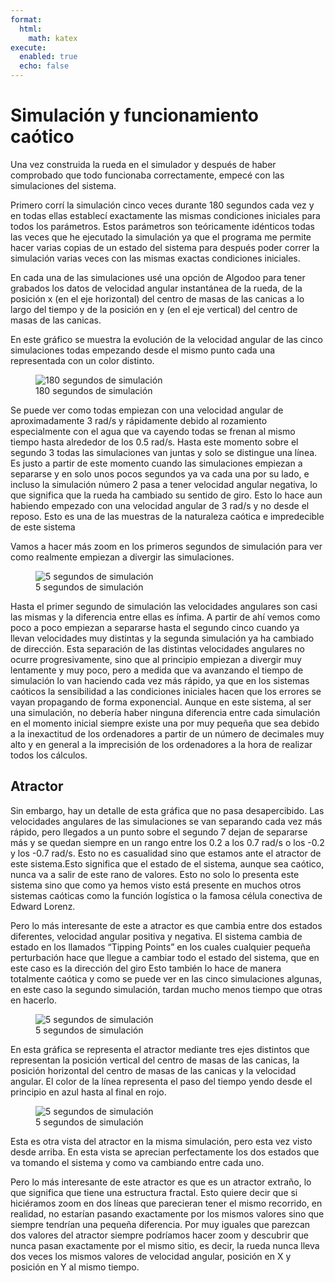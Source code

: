 ```yaml
---
format:
  html:
    math: katex
execute:
  enabled: true
  echo: false
---
```


# Simulación y funcionamiento caótico

Una vez construida la rueda en el simulador y después de haber comprobado que todo funcionaba correctamente, empecé con las simulaciones del sistema.

Primero corrí la simulación cinco veces durante 180 segundos cada vez y en todas ellas establecí exactamente las mismas condiciones iniciales para todos los parámetros. Estos parámetros son teóricamente idénticos todas las veces que he ejecutado la simulación ya que el programa me permite hacer varias copias de un estado del sistema para después poder correr la simulación varias veces con las mismas exactas condiciones iniciales.

En cada una de las simulaciones usé una opción de Algodoo para tener grabados los datos de velocidad angular instantánea de la rueda, de la posición x (en el eje horizontal) del centro de masas de las canicas a lo largo del tiempo y de la posición en y (en el eje vertical) del centro de masas de las canicas.

En este gráfico se muestra la evolución de la velocidad angular de las cinco simulaciones todas empezando desde el mismo punto cada una representada con un color distinto.

![180 segundos de simulación](output (13).png)

Se puede ver como todas empiezan con una velocidad angular de aproximadamente 3 rad/s y rápidamente debido al rozamiento especialmente con el agua que va cayendo todas se frenan al mismo tiempo hasta alrededor de los 0.5 rad/s. Hasta este momento sobre el segundo 3 todas las simulaciones van juntas y solo se distingue una línea. Es justo a partir de este momento cuando las simulaciones empiezan a separarse y en solo unos pocos segundos ya va cada una por su lado, e incluso la simulación número 2 pasa a tener velocidad angular negativa, lo que significa que la rueda ha cambiado su sentido de giro. Esto lo hace aun habiendo empezado con una velocidad angular de 3 rad/s y no desde el reposo. Esto es una de las muestras de la naturaleza caótica e impredecible de este sistema

Vamos a hacer más zoom en los primeros segundos de simulación para ver como realmente empiezan a divergir las simulaciones.

![5 segundos de simulación](output (16).png)

Hasta el primer segundo de simulación las velocidades angulares son casi las mismas y la diferencia entre ellas es ínfima. A partir de ahí vemos como poco a poco empiezan a separarse hasta el segundo cinco cuando ya llevan velocidades muy distintas y la segunda simulación ya ha cambiado de dirección. Esta separación de las distintas velocidades angulares no ocurre progresivamente, sino que al principio empiezan a divergir muy lentamente y muy poco, pero a medida que va avanzando el tiempo de simulación lo van haciendo cada vez más rápido, ya que en los sistemas caóticos la sensibilidad a las condiciones iniciales hacen que los errores se vayan propagando de forma exponencial. Aunque en este sistema, al ser una simulación, no debería haber ninguna diferencia entre cada simulación en el momento inicial siempre existe una por muy pequeña que sea debido a la inexactitud de los ordenadores a partir de un número de decimales muy alto y en general a la imprecisión de los ordenadores a la hora de realizar todos los cálculos.

## Atractor

Sin embargo, hay un detalle de esta gráfica que no pasa desapercibido. Las velocidades angulares de las simulaciones se van separando cada vez más rápido, pero llegados a un punto sobre el segundo 7 dejan de separarse más y se quedan siempre en un rango entre los 0.2 a los 0.7 rad/s o los -0.2 y los -0.7 rad/s. Esto no es casualidad sino que estamos ante el atractor de este sistema.Esto significa que el estado de el sistema, aunque sea caótico, nunca va a salir de este rano de valores. Esto no solo lo presenta este sistema sino que como ya hemos visto está presente en muchos otros sistemas caóticas como la función logística o la famosa célula conectiva de Edward Lorenz.

Pero lo más interesante de este a atractor es que cambia entre dos estados diferentes, velocidad angular positiva y negativa. El sistema cambia de estado en los llamados "Tipping Points" en los cuales cualquier pequeña perturbación hace que llegue a cambiar todo el estado del sistema, que en este caso es la dirección del giro Esto también lo hace de manera totalmente caótica y como se puede ver en las cinco simulaciones algunas, en este caso la segundo simulación, tardan mucho menos tiempo que otras en hacerlo.

![5 segundos de simulación](phase_space_3d_iso_SW.png)

En esta gráfica se representa el atractor mediante tres ejes distintos que representan la posición vertical del centro de masas de las canicas, la posición horizontal del centro de masas de las canicas y la velocidad angular. El color de la línea representa el paso del tiempo yendo desde el principio en azul hasta al final en rojo.

![5 segundos de simulación](phase_space_3d_top.png)

Esta es otra vista del atractor en la misma simulación, pero esta vez visto desde arriba. En esta vista se aprecian perfectamente los dos estados que va tomando el sistema y como va cambiando entre cada uno.

Pero lo más interesante de este atractor es que es un atractor extraño, lo que significa que tiene una estructura fractal. Esto quiere decir que si hiciéramos zoom en dos líneas que parecieran tener el mismo recorrido, en realidad, no estarían pasando exactamente por los mismos valores sino que siempre tendrían una pequeña diferencia. Por muy iguales que parezcan dos valores del atractor siempre podríamos hacer zoom y descubrir que nunca pasan exactamente por el mismo sitio, es decir, la rueda nunca lleva dos veces los mismos valores de velocidad angular, posición en X y posición en Y al mismo tiempo.